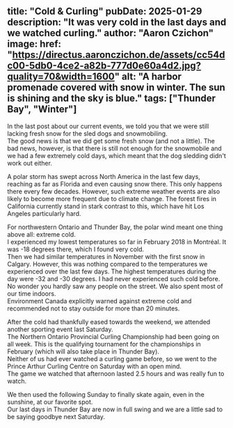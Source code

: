 title: "Cold & Curling"
pubDate: 2025-01-29
description: "It was very cold in the last days and we watched curling."
author: "Aaron Czichon"
image:
  href: "https://directus.aaronczichon.de/assets/cc54dc00-5db0-4ce2-a82b-777d0e60a4d2.jpg?quality=70&width=1600"
  alt: "A harbor promenade covered with snow in winter. The sun is shining and the sky is blue."
tags: ["Thunder Bay", "Winter"]
---


In the last post about our current events, we told you that we were still lacking fresh snow for the sled dogs and snowmobiling.   
The good news is that we did get some fresh snow (and not a little). The bad news, however, is that there is still not enough for the snowmobile and we had a few extremely cold days, which meant that the dog sledding didn't work out either.   

A polar storm has swept across North America in the last few days, reaching as far as Florida and even causing snow there. This only happens there every few decades. However, such extreme weather events are also likely to become more frequent due to climate change. The forest fires in California currently stand in stark contrast to this, which have hit Los Angeles particularly hard.   

For northwestern Ontario and Thunder Bay, the polar wind meant one thing above all: extreme cold.    
I experienced my lowest temperatures so far in February 2018 in Montréal. It was -18 degrees there, which I found very cold.    
Then we had similar temperatures in November with the first snow in Calgary. However, this was nothing compared to the temperatures we experienced over the last few days. The highest temperatures during the day were -32 and -30 degrees. I had never experienced such cold before.    
No wonder you hardly saw any people on the street. We also spent most of our time indoors.   
Environment Canada explicitly warned against extreme cold and recommended not to stay outside for more than 20 minutes.

After the cold had thankfully eased towards the weekend, we attended another sporting event last Saturday.    
The Northern Ontario Provincial Curling Championship had been going on all week. This is the qualifying tournament for the championships in February (which will also take place in Thunder Bay).   
Neither of us had ever watched a curling game before, so we went to the Prince Arthur Curling Centre on Saturday with an open mind.   
The game we watched that afternoon lasted 2.5 hours and was really fun to watch.   

We then used the following Sunday to finally skate again, even in the sunshine, at our favorite spot.   
Our last days in Thunder Bay are now in full swing and we are a little sad to be saying goodbye next Saturday.